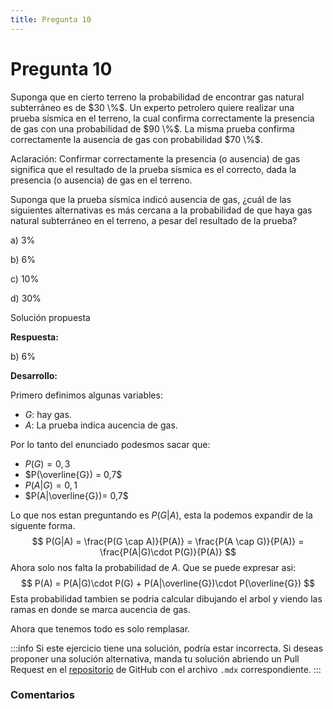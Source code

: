 ```yaml
---
title: Pregunta 10
---
```



# Pregunta 10

<div className="exercise">
Suponga que en cierto terreno la probabilidad de encontrar gas natural subterráneo es de $30 \%$. Un experto petrolero quiere realizar una prueba sísmica en el terreno, la cual confirma correctamente la presencia de gas con una probabilidad de $90 \%$. La misma prueba confirma correctamente la ausencia de gas con probabilidad $70 \%$.

Aclaración: Confirmar correctamente la presencia (o ausencia) de gas significa que el resultado de la prueba sísmica es el correcto, dada la presencia (o ausencia) de gas en el terreno.

Suponga que la prueba sísmica indicó ausencia de gas, ¿cuál de las siguientes alternativas es más cercana a la probabilidad de que haya gas natural subterráneo en el terreno, a pesar del resultado de la prueba?

a) $3 \%$

b) $6 \%$

c) $10 \%$

d) $30 \%$
</div>

<MDXDetails>
<summary>Solución propuesta</summary>

<div className="exercise">

**Respuesta:**

b) $6 \%$

**Desarrollo:**

Primero definimos algunas variables:
- $G$: hay gas.
- $A$: La prueba indica aucencia de gas.

Por lo tanto del enunciado podesmos sacar que:
- $P(G) = 0,3$
- $P(\overline{G}) = 0,7$
- $P(A|G) = 0,1$
- $P(A|\overline{G})= 0,7$

Lo que nos estan preguntando es $P(G|A)$, esta la podemos expandir de la siguente forma.
$$
P(G|A) = \frac{P(G \cap A)}{P(A)} = \frac{P(A \cap G)}{P(A)} = \frac{P(A|G)\cdot P(G)}{P(A)}
$$
Ahora solo nos falta la probabilidad de $A$. Que se puede expresar asi:
$$
P(A) = P(A|G)\cdot P(G) + P(A|\overline{G})\cdot P(\overline{G})
$$
Esta probabilidad tambien se podria calcular dibujando el arbol y viendo las ramas en donde se marca aucencia de gas.

Ahora que tenemos todo es solo remplasar.
</div>

:::info
Si este ejercicio tiene una solución, podría estar incorrecta. Si deseas proponer una solución alternativa, manda tu solución abriendo
un Pull Request en el [repositorio](https://github.com/crow-rojas/apuntes-fundamentals/pulls) de GitHub con el archivo
`.mdx` correspondiente.
:::

</MDXDetails>

### Comentarios

<Disqus
  url="https://crow-rojas.github.io/apuntes-fundamentals/docs/mathematics/probability-and-statistics/exercises/2023-2/p10"
  identifier="docs/mathematics/probability-and-statistics/exercises/2023-2/p10"
  title="2023-2 Probabilidades y Estadística - Pregunta 10"
/>
